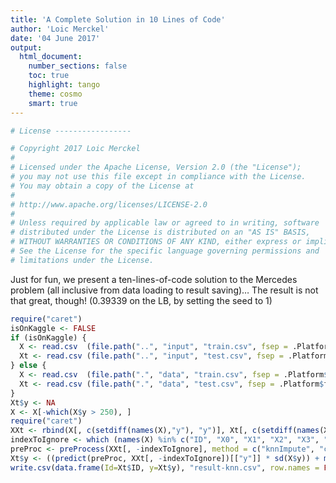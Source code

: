 ```yaml
---
title: 'A Complete Solution in 10 Lines of Code'
author: 'Loic Merckel'
date: '04 June 2017'
output:
  html_document:
    number_sections: false
    toc: true
    highlight: tango
    theme: cosmo
    smart: true
---
```


<style type="text/css">
  h1.title { font-weight: bold; } h1 { font-weight: normal; } .author { font-weight: normal; font-size: 1.5em; }
</style>


```r
# License -----------------

# Copyright 2017 Loic Merckel
# 
# Licensed under the Apache License, Version 2.0 (the "License");
# you may not use this file except in compliance with the License.
# You may obtain a copy of the License at
# 
# http://www.apache.org/licenses/LICENSE-2.0
# 
# Unless required by applicable law or agreed to in writing, software
# distributed under the License is distributed on an "AS IS" BASIS,
# WITHOUT WARRANTIES OR CONDITIONS OF ANY KIND, either express or implied.
# See the License for the specific language governing permissions and
# limitations under the License.
```

Just for fun, we present a ten-lines-of-code solution to the Mercedes problem (all inclusive from data loading to result saving)... The result is not that great, though! (0.39339 on the LB, by setting the seed to 1)

```r
require("caret")
isOnKaggle <- FALSE
if (isOnKaggle) {
  X <- read.csv  (file.path("..", "input", "train.csv", fsep = .Platform$file.sep), header = TRUE)
  Xt <- read.csv (file.path("..", "input", "test.csv", fsep = .Platform$file.sep), header = TRUE)
} else {
  X <- read.csv  (file.path(".", "data", "train.csv", fsep = .Platform$file.sep), header = TRUE)
  Xt <- read.csv (file.path(".", "data", "test.csv", fsep = .Platform$file.sep), header = TRUE)
}
Xt$y <- NA
X <- X[-which(X$y > 250), ]
require("caret")
XXt <- rbind(X[, c(setdiff(names(X),"y"), "y")], Xt[, c(setdiff(names(Xt),"y"), "y")])
indexToIgnore <- which (names(X) %in% c("ID", "X0", "X1", "X2", "X3", "X4", "X5", "X6", "X8"))
preProc <- preProcess(XXt[, -indexToIgnore], method = c("knnImpute", "center", "scale"), k = 5) 
Xt$y <- ((predict(preProc, XXt[, -indexToIgnore])[["y"]] * sd(X$y)) + mean(X$y))[(nrow(X) + 1):(nrow(X) + nrow(Xt))]
write.csv(data.frame(Id=Xt$ID, y=Xt$y), "result-knn.csv", row.names = FALSE,  quote = FALSE)
```

